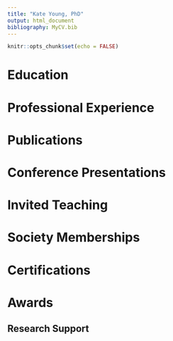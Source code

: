 ```yaml
---
title: "Kate Young, PhD"
output: html_document
bibliography: MyCV.bib
---
```


```r
knitr::opts_chunk$set(echo = FALSE)
```

# Education

# Professional Experience

# Publications

# Conference Presentations

# Invited Teaching

# Society Memberships

# Certifications

# Awards

## Research Support

